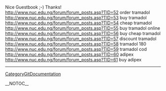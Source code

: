 Nice Guestbook ;-) Thanks! http://www.nuc.edu.ng/forum/forum_posts.asp?TID=52 order tramadol
http://www.nuc.edu.ng/forum/forum_posts.asp?TID=53 buy tramadol
http://www.nuc.edu.ng/forum/forum_posts.asp?TID=54 cheap tramadol
http://www.nuc.edu.ng/forum/forum_posts.asp?TID=55 buy tramadol online
http://www.nuc.edu.ng/forum/forum_posts.asp?TID=56 buy cheap tramadol
http://www.nuc.edu.ng/forum/forum_posts.asp?TID=57 discount tramadol
http://www.nuc.edu.ng/forum/forum_posts.asp?TID=58 tramadol 180
http://www.nuc.edu.ng/forum/forum_posts.asp?TID=59 tramadol cod
http://www.nuc.edu.ng/forum/forum_posts.asp?TID=60 adipex
http://www.nuc.edu.ng/forum/forum_posts.asp?TID=61 buy adipex
----
[[CategoryGitDocumentation]]

__NOTOC__